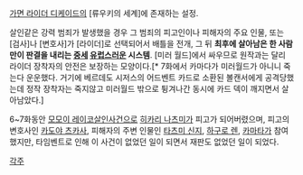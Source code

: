 [[가면 라이더 디케이드]]의 [류우키의 세계]에 존재하는 설정.

살인같은 강력 범죄가 발생했을 경우 그 범죄의 피고인이나 피해자의 주요 인물, 또는 [검사]나 [변호사]가 [라이더]로 선택되어서 배틀을 전개, 그 뒤 '''최후에 살아남은 한 사람만이 판결을 내리는 [[중세]] [[유럽]]스러운 시스템'''. [미러 월드]에서 싸우므로 원작과는 달리 라이더 장착자의 안전은 보장하는 모양이다.[* 7화에서 카마다가 미러월드가 아니니 죽는다 운운했다. 거기에 베르데도 시저스의 어드벤트 카드로 소환된 볼캔서에게 공격당했는데 정작 장착자는 죽지않고 미러월드 밖으로 튕겨나간 동시에 카드 덱이 깨지면서 살아남았다.]

6~7화동안 [[모모이 레이코]]살인사건으로 [[히카리 나츠미]]가 피고가 되어버렸으며, 피고의 변호사인 [[카도야 츠카사]], 피해자의 주변 인물인 [[타츠미 신지]], [[하구로 렌]], [[카마타]]가 참여했지만, 타임벤트로 인해 이 사건이 없었던 일이 되면서 재판도 없었던 일이 되었다.

[[각주]]
